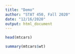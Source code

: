 ```yaml
---
title: "Demo"
author: "STAT 450, Fall 2020"
date: "12/16/2020"
output: html_document
---
```


```r
head(mtcars)
```

```r
summary(mtcars$wt)
```


